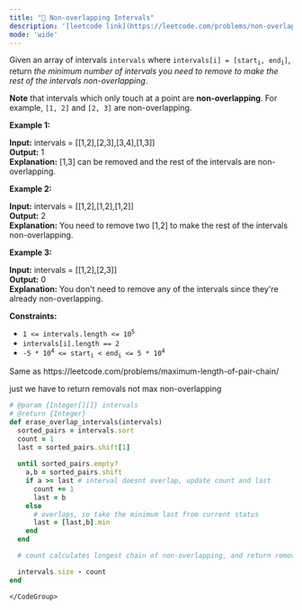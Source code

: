 ```yaml
---
title: "🧀 Non-overlapping Intervals"
description: '[leetcode link](https://leetcode.com/problems/non-overlapping-intervals/description/)'
mode: 'wide'
---
```

<Tabs>
  <Tab title="Question" icon="circle-question" iconType="regular">
    <Card>
      <p>Given an array of intervals <code>intervals</code> where <code>intervals[i] = [start<sub>i</sub>, end<sub>i</sub>]</code>, return <em>the minimum number of intervals you need to remove to make the rest of the intervals non-overlapping</em>.</p>  <p><strong>Note</strong> that intervals which only touch at a point are <strong>non-overlapping</strong>. For example, <code>[1, 2]</code> and <code>[2, 3]</code> are non-overlapping.</p>   <p><strong class="example">Example 1:</strong></p>   <strong>Input:</strong> intervals = [[1,2],[2,3],[3,4],[1,3]] <br/> <strong>Output:</strong> 1 <br/> <strong>Explanation:</strong> [1,3] can be removed and the rest of the intervals are non-overlapping.   <p><strong class="example">Example 2:</strong></p>   <strong>Input:</strong> intervals = [[1,2],[1,2],[1,2]] <br/> <strong>Output:</strong> 2 <br/> <strong>Explanation:</strong> You need to remove two [1,2] to make the rest of the intervals non-overlapping.   <p><strong class="example">Example 3:</strong></p>   <strong>Input:</strong> intervals = [[1,2],[2,3]] <br/> <strong>Output:</strong> 0 <br/> <strong>Explanation:</strong> You don&#39;t need to remove any of the intervals since they&#39;re already non-overlapping.    <p><strong>Constraints:</strong></p>  <ul>  <li><code>1 &lt;= intervals.length &lt;= 10<sup>5</sup></code></li>  <li><code>intervals[i].length == 2</code></li>  <li><code>-5 * 10<sup>4</sup> &lt;= start<sub>i</sub> &lt; end<sub>i</sub> &lt;= 5 * 10<sup>4</sup></code></li> </ul> 
    </Card>
  </Tab>
  <Tab title="Solution" icon="lightbulb" iconType="regular" >
    <Card>
      Same as https://leetcode.com/problems/maximum-length-of-pair-chain/

just we have to return removals not max non-overlapping
</Card>
  <Expandable title="code">
    <CodeGroup dropdown>
```ruby title="Non-overlapping Intervals" lines
# @param {Integer[][]} intervals
# @return {Integer}
def erase_overlap_intervals(intervals)
  sorted_pairs = intervals.sort
  count = 1
  last = sorted_pairs.shift[1]
  
  until sorted_pairs.empty?
    a,b = sorted_pairs.shift
    if a >= last # interval doesnt overlap, update count and last
      count += 1
      last = b
    else
      # overlaps, so take the minimum last from current status 
      last = [last,b].min
    end
  end

  # count calculates longest chain of non-overlapping, and return removals 

  intervals.size - count
end
```
    </CodeGroup>
  </Expandable>
  </Tab>
</Tabs>